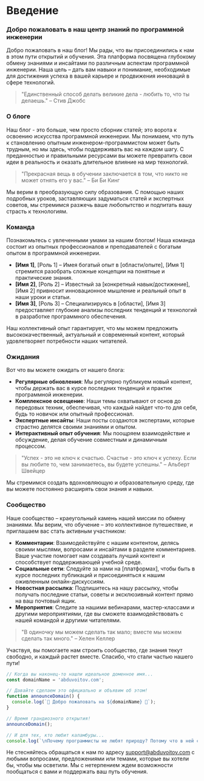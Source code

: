 # Введение

### Добро пожаловать в наш центр знаний по программной инженерии

Добро пожаловать в наш блог! Мы рады, что вы присоединились к нам в этом пути открытий и обучения. Эта платформа посвящена глубокому обмену знаниями и инсайтами по различным аспектам программной инженерии. Наша цель – дать вам навыки и понимание, необходимые для достижения успеха в вашей карьере и продвижения инноваций в сфере технологий.

> "Единственный способ делать великие дела - любить то, что ты делаешь." – Стив Джобс

### О блоге

Наш блог - это больше, чем просто сборник статей; это ворота к освоению искусства программной инженерии. Мы понимаем, что путь к становлению опытным инженером-программистом может быть трудным, но мы здесь, чтобы поддерживать вас на каждом шагу. С преданностью и правильными ресурсами вы можете превратить свои идеи в реальность и оказать длительное влияние на мир технологий.

> "Прекрасная вещь в обучении заключается в том, что никто не может отнять его у вас." – Би Би Кинг

Мы верим в преобразующую силу образования. С помощью наших подробных уроков, заставляющих задуматься статей и экспертных советов, мы стремимся разжечь ваше любопытство и подпитать вашу страсть к технологиям.

### Команда

Познакомьтесь с увлеченными умами за нашим блогом! Наша команда состоит из опытных профессионалов и преподавателей с богатым опытом в программной инженерии.

- **[Имя 1]**, [Роль 1] – Имея богатый опыт в [области/опыте], [Имя 1] стремится разобрать сложные концепции на понятные и практические знания.
- **[Имя 2]**, [Роль 2] – Известный за [конкретный навык/достижение], [Имя 2] привносит инновационное мышление и реальный опыт в наши уроки и статьи.
- **[Имя 3]**, [Роль 3] – Специализируясь в [области], [Имя 3] предоставляет глубокие анализы последних тенденций и технологий в разработке программного обеспечения.

Наш коллективный опыт гарантирует, что мы можем предложить высококачественный, актуальный и современный контент, который удовлетворяет потребности наших читателей.

### Ожидания

Вот что вы можете ожидать от нашего блога:

- **Регулярные обновления**: Мы регулярно публикуем новый контент, чтобы держать вас в курсе последних тенденций и практик программной инженерии.
- **Комплексное освещение**: Наши темы охватывают от основ до передовых техник, обеспечивая, что каждый найдет что-то для себя, будь то новичок или опытный профессионал.
- **Экспертные инсайты**: Наши посты создаются экспертами, которые страстно делятся своими знаниями и опытом.
- **Интерактивный опыт обучения**: Мы поощряем взаимодействие и обсуждение, делая обучение совместным и динамичным процессом.

> "Успех - это не ключ к счастью. Счастье - это ключ к успеху. Если вы любите то, чем занимаетесь, вы будете успешны." – Альберт Швейцер

Мы стремимся создать вдохновляющую и образовательную среду, где вы можете постоянно расширять свои знания и навыки.

### Сообщество

Наше сообщество – краеугольный камень нашей миссии по обмену знаниями. Мы верим, что обучение – это коллективное путешествие, и приглашаем вас стать активным участником:

- **Комментарии**: Взаимодействуйте с нашим контентом, делясь своими мыслями, вопросами и инсайтами в разделе комментариев. Ваше участие помогает нам создавать лучший контент и способствует поддерживающей учебной среде.
- **Социальные сети**: Следуйте за нами на [платформах], чтобы быть в курсе последних публикаций и присоединяться к нашим оживленным онлайн-дискуссиям.
- **Новостная рассылка**: Подпишитесь на нашу рассылку, чтобы получать последние статьи, советы и эксклюзивный контент прямо на ваш почтовый ящик.
- **Мероприятия**: Следите за нашими вебинарами, мастер-классами и другими мероприятиями, где вы сможете взаимодействовать с нашей командой и другими читателями.

> "В одиночку мы можем сделать так мало; вместе мы можем сделать так много." – Хелен Келлер

Участвуя, вы помогаете нам строить сообщество, где знания текут свободно, и каждый растет вместе. Спасибо, что стали частью нашего пути!

```javascript
// Когда вы наконец-то нашли идеальное доменное имя...
const domainName = 'abduvoitov.com';

// Давайте сделаем это официально и объявим об этом!
function announceDomain() {
  console.log(`🌟 Добро пожаловать на ${domainName} 🌟`);
}

// Время грандиозного открытия!
announceDomain();

// И для тех, кто любит каламбуры...
console.log(`\nПочему программисты не любят природу? Потому что в ней слишком много багов!`);
```

Не стесняйтесь обращаться к нам по адресу support@abduvoitov.com с любыми вопросами, предложениями или темами, которые вы хотели бы, чтобы мы осветили. Мы с нетерпением ждем возможности пообщаться с вами и поддержать ваш путь обучения.

